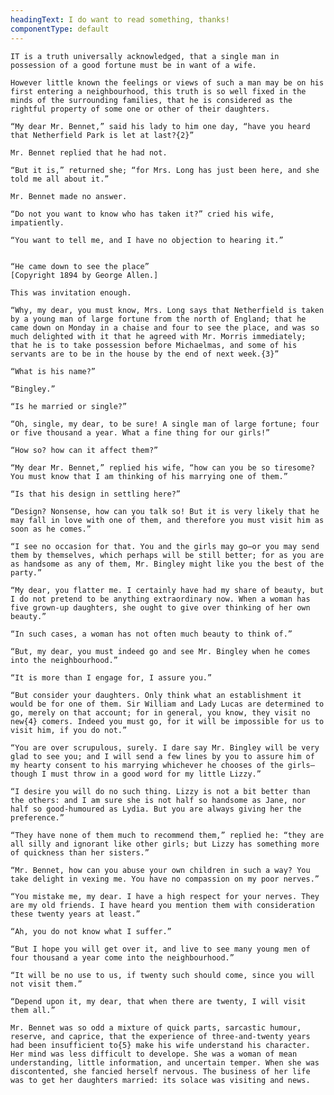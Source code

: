 ```yaml
---
headingText: I do want to read something, thanks!
componentType: default
---
```


```
IT is a truth universally acknowledged, that a single man in possession of a good fortune must be in want of a wife.

However little known the feelings or views of such a man may be on his first entering a neighbourhood, this truth is so well fixed in the minds of the surrounding families, that he is considered as the rightful property of some one or other of their daughters.

“My dear Mr. Bennet,” said his lady to him one day, “have you heard that Netherfield Park is let at last?{2}”

Mr. Bennet replied that he had not.

“But it is,” returned she; “for Mrs. Long has just been here, and she told me all about it.”

Mr. Bennet made no answer.

“Do not you want to know who has taken it?” cried his wife, impatiently.

“You want to tell me, and I have no objection to hearing it.”


“He came down to see the place”
[Copyright 1894 by George Allen.]

This was invitation enough.

“Why, my dear, you must know, Mrs. Long says that Netherfield is taken by a young man of large fortune from the north of England; that he came down on Monday in a chaise and four to see the place, and was so much delighted with it that he agreed with Mr. Morris immediately; that he is to take possession before Michaelmas, and some of his servants are to be in the house by the end of next week.{3}”

“What is his name?”

“Bingley.”

“Is he married or single?”

“Oh, single, my dear, to be sure! A single man of large fortune; four or five thousand a year. What a fine thing for our girls!”

“How so? how can it affect them?”

“My dear Mr. Bennet,” replied his wife, “how can you be so tiresome? You must know that I am thinking of his marrying one of them.”

“Is that his design in settling here?”

“Design? Nonsense, how can you talk so! But it is very likely that he may fall in love with one of them, and therefore you must visit him as soon as he comes.”

“I see no occasion for that. You and the girls may go—or you may send them by themselves, which perhaps will be still better; for as you are as handsome as any of them, Mr. Bingley might like you the best of the party.”

“My dear, you flatter me. I certainly have had my share of beauty, but I do not pretend to be anything extraordinary now. When a woman has five grown-up daughters, she ought to give over thinking of her own beauty.”

“In such cases, a woman has not often much beauty to think of.”

“But, my dear, you must indeed go and see Mr. Bingley when he comes into the neighbourhood.”

“It is more than I engage for, I assure you.”

“But consider your daughters. Only think what an establishment it would be for one of them. Sir William and Lady Lucas are determined to go, merely on that account; for in general, you know, they visit no new{4} comers. Indeed you must go, for it will be impossible for us to visit him, if you do not.”

“You are over scrupulous, surely. I dare say Mr. Bingley will be very glad to see you; and I will send a few lines by you to assure him of my hearty consent to his marrying whichever he chooses of the girls—though I must throw in a good word for my little Lizzy.”

“I desire you will do no such thing. Lizzy is not a bit better than the others: and I am sure she is not half so handsome as Jane, nor half so good-humoured as Lydia. But you are always giving her the preference.”

“They have none of them much to recommend them,” replied he: “they are all silly and ignorant like other girls; but Lizzy has something more of quickness than her sisters.”

“Mr. Bennet, how can you abuse your own children in such a way? You take delight in vexing me. You have no compassion on my poor nerves.”

“You mistake me, my dear. I have a high respect for your nerves. They are my old friends. I have heard you mention them with consideration these twenty years at least.”

“Ah, you do not know what I suffer.”

“But I hope you will get over it, and live to see many young men of four thousand a year come into the neighbourhood.”

“It will be no use to us, if twenty such should come, since you will not visit them.”

“Depend upon it, my dear, that when there are twenty, I will visit them all.”

Mr. Bennet was so odd a mixture of quick parts, sarcastic humour, reserve, and caprice, that the experience of three-and-twenty years had been insufficient to{5} make his wife understand his character. Her mind was less difficult to develope. She was a woman of mean understanding, little information, and uncertain temper. When she was discontented, she fancied herself nervous. The business of her life was to get her daughters married: its solace was visiting and news.
```